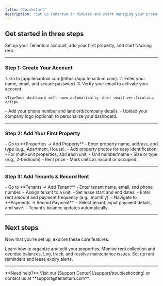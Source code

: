 ```yaml
---
title: "Quickstart"
description: "Set up Tenantum in minutes and start managing your properties efficiently."
---
```


## Get started in three steps

Set up your Tenantum account, add your first property, and start tracking rent.

---

### Step 1: Create Your Account

<AccordionGroup>
  <Accordion icon="user-plus" title="Sign up for Tenantum">
    1. Go to [app.tenantum.com](https://app.tenantum.com).  
    2. Enter your name, email, and secure password.  
    3. Verify your email to activate your account.  

    <Tip>Your dashboard will open automatically after email verification.</Tip>
  </Accordion>

  <Accordion icon="user" title="Complete your profile">
    - Add your phone number and landlord/company details.
    - Upload your company logo (optional) to personalize your dashboard.
  </Accordion>
</AccordionGroup>

---

### Step 2: Add Your First Property

<AccordionGroup>
  <Accordion icon="house" title="Create a property">
    - Go to **Properties → Add Property**  
    - Enter property name, address, and type (e.g., Apartment, House).  
    - Add property photos for easy identification.
  </Accordion>

  <Accordion icon="building" title="Set up units (if applicable)">
    - For multi-unit properties, add each unit:  
      - Unit number/name  
      - Size or type (e.g., 2-bedroom)  
      - Rent price  
    - Mark units as vacant or occupied.  
  </Accordion>
</AccordionGroup>

---

### Step 3: Add Tenants & Record Rent

<AccordionGroup>
  <Accordion icon="id-card" title="Add a tenant">
    - Go to **Tenants → Add Tenant**  
    - Enter tenant name, email, and phone number.  
  </Accordion>

  <Accordion icon="file-contract" title="Create a lease">
    - Assign tenant to a unit.  
    - Set lease start and end dates.  
    - Enter rent amount and payment frequency (e.g., monthly).  
  </Accordion>

  <Accordion icon="money-bill" title="Record your first payment">
    - Navigate to **Payments → Record Payment**.  
    - Select tenant, input payment details, and save.  
    - Tenant’s balance updates automatically.
  </Accordion>
</AccordionGroup>

---

## Next steps

Now that you're set up, explore these core features:

<CardGroup cols={2}>
  <Card title="Manage Properties" icon="house" href="/features/properties">
    Learn how to organize and edit your properties.
  </Card>

  <Card title="Track Rent Payments" icon="money-bill" href="/features/rent-payments">
    Monitor rent collection and overdue balances.
  </Card>

  <Card title="Add Maintenance Requests" icon="tools" href="/maintenance/requests">
    Log, track, and resolve maintenance issues.
  </Card>

  <Card title="Configure Notifications" icon="bell" href="/notifications/rent-reminders">
    Set up rent reminders and lease expiry alerts.
  </Card>
</CardGroup>

---

<Note>
  **Need help?** Visit our [Support Center](/support/troubleshooting) or contact us at **support@tenantum.com**.
</Note>
